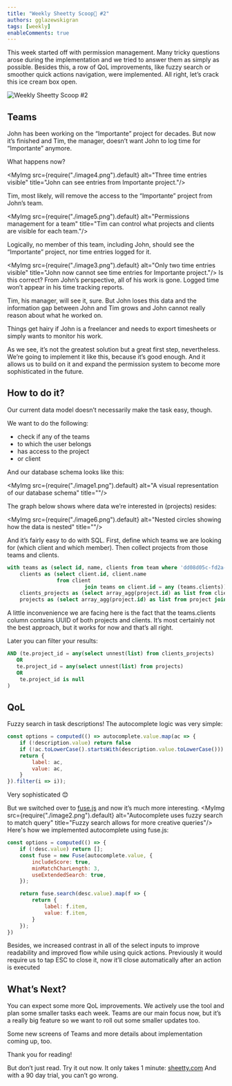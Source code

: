 ```yaml
---
title: "Weekly Sheetty Scoop🍦 #2"
authors: gglazewskigran
tags: [weekly]
enableComments: true
---
```



This week started off with permission management. Many tricky questions arose during the implementation and we tried to answer them as simply as possible. Besides this, a row of QoL improvements, like fuzzy search or smoother quick actions navigation, were implemented. All right, let’s crack this ice cream box open.

![Weekly Sheetty Scoop #2](./cover-image.png "Weekly Sheetty Scoop #2")

<!--truncate-->

## Teams

John has been working on the “Importante” project for decades. But now it’s finished and Tim, the manager, doesn’t want John to log time for “Importante” anymore.

What happens now?

<MyImg src={require("./image4.png").default} alt="Three time entries visible"
       title="John can see entries from Importante project."/>

Tim, most likely, will remove the access to the “Importante” project from John’s team.

<MyImg src={require("./image5.png").default} alt="Permissions management for a team"
       title="Tim can control what projects and clients are visible for each team."/>

Logically, no member of this team, including John, should see the “Importante” project, nor time entries logged for it.

<MyImg src={require("./image3.png").default} alt="Only two time entries visible"
       title="John now cannot see time entries for Importante project."/>
Is this correct? From John’s perspective, all of his work is gone. Logged time won’t appear in his time tracking reports.

Tim, his manager, will see it, sure. But John loses this data and the information gap between John and Tim grows and John cannot really reason about what he worked on.

Things get hairy if John is a freelancer and needs to export timesheets or simply wants to monitor his work.

As we see, it’s not the greatest solution but a great first step, nevertheless. We’re going to implement it like this, because it’s good enough. And it allows us to build on it and expand the permission system to become more sophisticated in the future.


## How to do it?

Our current data model doesn’t necessarily make the task easy, though.

We want to do the following:
- check if any of the teams
- to which the user belongs
- has access to the project
- or client

And our database schema looks like this:

<MyImg src={require("./image1.png").default} alt="A visual representation of our database schema"
title=""/>

The graph below shows where data we’re interested in (projects) resides:

<MyImg src={require("./image6.png").default} alt="Nested circles showing how the data is nested"
title=""/>

And it’s fairly easy to do with SQL. First, define which teams we are looking for (which client and which member). Then collect projects from those teams and clients.

```sql
with teams as (select id, name, clients from team where 'dd08d05c-fd2a-4f32-92f7-b3df994b286f' = ANY (team.members)),
    clients as (select client.id, client.name
                from client
                         join teams on client.id = any (teams.clients)),
    clients_projects as (select array_agg(project.id) as list from clients join project ON project.client_id = clients.id),
    projects as (select array_agg(project.id) as list from project join teams on project.id = any (teams.clients))
```

A little inconvenience we are facing here is the fact that the teams.clients column contains UUID of both projects and clients. It’s most certainly not the best approach, but it works for now and that’s all right.

Later you can filter your results:


```sql
AND (te.project_id = any(select unnest(list) from clients_projects)
   OR
   te.project_id = any(select unnest(list) from projects)
   OR
    te.project_id is null
)
```

## QoL

Fuzzy search in task descriptions! The autocomplete logic was very simple:
```javascript
const options = computed(() => autocomplete.value.map(ac => {
    if (!description.value) return false
    if (!ac.toLowerCase().startsWith(description.value.toLowerCase())) return false;
    return {
        label: ac,
        value: ac,
    }
}).filter(i => i));
```

Very sophisticated 😊

But we switched over to [fuse.js](https://fuse.js) and now it’s much more interesting.
<MyImg src={require("./image2.png").default} alt="Autocomplete uses fuzzy search to match query"
       title="Fuzzy search allows for more creative queries"/>
Here's how we implemented autocomplete using fuse.js:

```javascript
const options = computed(() => {
    if (!desc.value) return [];
    const fuse = new Fuse(autocomplete.value, {
        includeScore: true,
        minMatchCharLength: 3,
        useExtendedSearch: true,
    });

    return fuse.search(desc.value).map(f => {
        return {
            label: f.item,
            value: f.item,
        }
    });
})
```

Besides, we increased contrast in all of the select inputs to improve readability and improved flow while using quick actions. Previously it would require us to tap ESC to close it, now it’ll close automatically after an action is executed

## What’s Next?

You can expect some more QoL improvements. We actively use the tool and plan some smaller tasks each week. Teams are our main focus now, but it’s a really big feature so we want to roll out some smaller updates too.

Some new screens of Teams and more details about implementation coming up, too.

Thank you for reading!

But don’t just read. Try it out now. It only takes 1 minute: [sheetty.com](https://sheetty.com)
And with a 90 day trial, you can’t go wrong.

